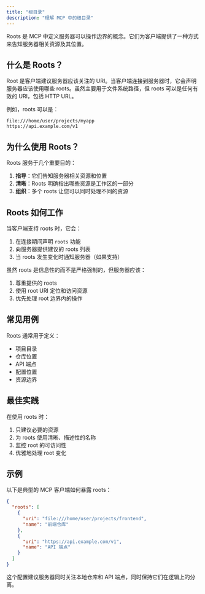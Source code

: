 ```yaml
---
title: "根目录"
description: "理解 MCP 中的根目录"
---
```


Roots 是 MCP 中定义服务器可以操作边界的概念。它们为客户端提供了一种方式来告知服务器相关资源及其位置。

## 什么是 Roots？

Root 是客户端建议服务器应该关注的 URI。当客户端连接到服务器时，它会声明服务器应该使用哪些 roots。虽然主要用于文件系统路径，但 roots 可以是任何有效的 URI，包括 HTTP URL。

例如，roots 可以是：

```
file:///home/user/projects/myapp
https://api.example.com/v1
```

## 为什么使用 Roots？

Roots 服务于几个重要目的：

1. **指导**：它们告知服务器相关资源和位置
2. **清晰**：Roots 明确指出哪些资源是工作区的一部分
3. **组织**：多个 roots 让您可以同时处理不同的资源

## Roots 如何工作

当客户端支持 roots 时，它会：

1. 在连接期间声明 `roots` 功能
2. 向服务器提供建议的 roots 列表
3. 当 roots 发生变化时通知服务器（如果支持）

虽然 roots 是信息性的而不是严格强制的，但服务器应该：

1. 尊重提供的 roots
2. 使用 root URI 定位和访问资源
3. 优先处理 root 边界内的操作

## 常见用例

Roots 通常用于定义：

- 项目目录
- 仓库位置
- API 端点
- 配置位置
- 资源边界

## 最佳实践

在使用 roots 时：

1. 只建议必要的资源
2. 为 roots 使用清晰、描述性的名称
3. 监控 root 的可访问性
4. 优雅地处理 root 变化

## 示例

以下是典型的 MCP 客户端如何暴露 roots：

```json
{
  "roots": [
    {
      "uri": "file:///home/user/projects/frontend",
      "name": "前端仓库"
    },
    {
      "uri": "https://api.example.com/v1",
      "name": "API 端点"
    }
  ]
}
```

这个配置建议服务器同时关注本地仓库和 API 端点，同时保持它们在逻辑上的分离。
